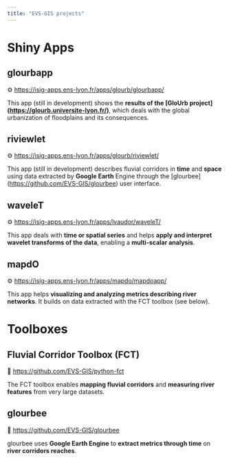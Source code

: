 ```yaml
---
title: "EVS-GIS projects"
---
```


# Shiny Apps

## glourbapp

⚙️ [https://isig-apps.ens-lyon.fr/apps/glourb/glourbapp/](https://isig-apps.ens-lyon.fr/apps/glourb/riviewlet/)

This app (still in development) shows the **results of the \[GloUrb project\](<https://glourb.universite-lyon.fr/>)**, which deals with the global urbanization of floodplains and its consequences.

## riviewlet

⚙️ <https://isig-apps.ens-lyon.fr/apps/glourb/riviewlet/>

This app (still in development) describes fluvial corridors in **time** and **space** using data extracted by **Google Earth** Engine through the \[glourbee\](<https://github.com/EVS-GIS/glourbee>) user interface.

## waveleT

⚙️ <https://isig-apps.ens-lyon.fr/apps/lvaudor/waveleT/>

This app deals with **time or spatial series** and helps **apply and interpret wavelet transforms of the data**, enabling a **multi-scalar analysis**.

## mapdO

⚙️ [https://isig-apps.ens-lyon.fr/apps/mapdo/mapdoapp/](https://isig-apps.ens-lyon.fr/apps/lvaudor/waveleT/){.uri}

This app helps **visualizing and analyzing metrics describing river networks**. It builds on data extracted with the FCT toolbox (see below).

# Toolboxes

## Fluvial Corridor Toolbox (FCT)

🔗 <https://github.com/EVS-GIS/python-fct>

The FCT toolbox enables **mapping fluvial corridors** and **measuring river features** from very large datasets.

## glourbee

🔗 <https://github.com/EVS-GIS/glourbee>

glourbee uses **Google Earth Engine** to **extract metrics through time** on **river corridors reaches**.

